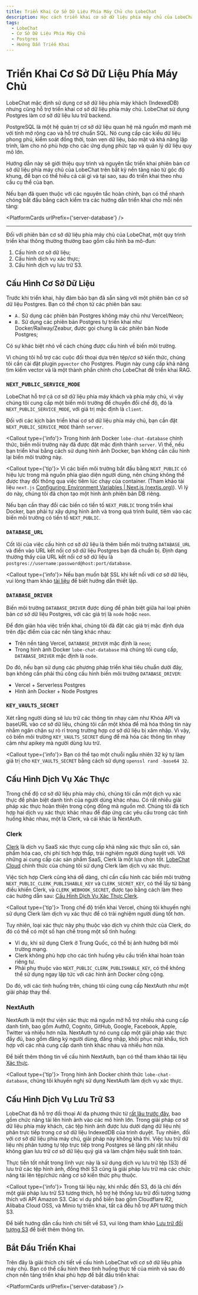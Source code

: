 ```yaml
---
title: Triển Khai Cơ Sở Dữ Liệu Phía Máy Chủ cho LobeChat
description: Học cách triển khai cơ sở dữ liệu phía máy chủ của LobeChat bằng Postgres.
tags:
  - LobeChat
  - Cơ Sở Dữ Liệu Phía Máy Chủ
  - Postgres
  - Hướng Dẫn Triển Khai
---
```


# Triển Khai Cơ Sở Dữ Liệu Phía Máy Chủ

LobeChat mặc định sử dụng cơ sở dữ liệu phía máy khách (IndexedDB) nhưng cũng hỗ trợ triển khai cơ sở dữ liệu phía máy chủ. LobeChat sử dụng Postgres làm cơ sở dữ liệu lưu trữ backend.

<Callout>
  PostgreSQL là một hệ quản trị cơ sở dữ liệu quan hệ mã nguồn mở mạnh mẽ với tính mở rộng cao
  và hỗ trợ chuẩn SQL. Nó cung cấp các kiểu dữ liệu phong phú, kiểm soát đồng thời, toàn vẹn dữ liệu,
  bảo mật và khả năng lập trình, làm cho nó phù hợp cho các ứng dụng phức tạp và quản lý dữ liệu quy mô lớn.
</Callout>

Hướng dẫn này sẽ giới thiệu quy trình và nguyên tắc triển khai phiên bản cơ sở dữ liệu phía máy chủ của LobeChat trên bất kỳ nền tảng nào từ góc độ khung, để bạn có thể hiểu cả cái gì và tại sao, sau đó triển khai theo nhu cầu cụ thể của bạn.

Nếu bạn đã quen thuộc với các nguyên tắc hoàn chỉnh, bạn có thể nhanh chóng bắt đầu bằng cách kiểm tra các hướng dẫn triển khai cho mỗi nền tảng:

<PlatformCards urlPrefix={'server-database'} />

---

Đối với phiên bản cơ sở dữ liệu phía máy chủ của LobeChat, một quy trình triển khai thông thường thường bao gồm cấu hình ba mô-đun:

1. Cấu hình cơ sở dữ liệu;
2. Cấu hình dịch vụ xác thực;
3. Cấu hình dịch vụ lưu trữ S3.

## Cấu Hình Cơ Sở Dữ Liệu

Trước khi triển khai, hãy đảm bảo bạn đã sẵn sàng với một phiên bản cơ sở dữ liệu Postgres. Bạn có thể chọn từ các phiên bản sau:

- `A.` Sử dụng các phiên bản Postgres không máy chủ như Vercel/Neon;
- `B.` Sử dụng các phiên bản Postgres tự triển khai như Docker/Railway/Zeabur, được gọi chung là các phiên bản Node Postgres;

<Callout>
  Có sự khác biệt nhỏ về cách chúng được cấu hình về biến môi trường.
</Callout>

Vì chúng tôi hỗ trợ các cuộc đối thoại dựa trên tệp/cơ sở kiến thức, chúng tôi cần cài đặt plugin `pgvector` cho Postgres. Plugin này cung cấp khả năng tìm kiếm vector và là một thành phần chính cho LobeChat để triển khai RAG.

<Steps>

### `NEXT_PUBLIC_SERVICE_MODE`

LobeChat hỗ trợ cả cơ sở dữ liệu phía máy khách và phía máy chủ, vì vậy chúng tôi cung cấp một biến môi trường để chuyển đổi chế độ, đó là `NEXT_PUBLIC_SERVICE_MODE`, với giá trị mặc định là `client`.

Đối với các kịch bản triển khai cơ sở dữ liệu phía máy chủ, bạn cần đặt `NEXT_PUBLIC_SERVICE_MODE` thành `server`.

<Callout type={'info'}>
  Trong hình ảnh Docker `lobe-chat-database` chính thức, biến môi trường này đã được đặt mặc định thành
  `server`. Vì thế, nếu bạn triển khai bằng cách sử dụng hình ảnh Docker, bạn không cần cấu hình
  lại biến môi trường này.
</Callout>

<Callout type={'tip'}>
Vì các biến môi trường bắt đầu bằng `NEXT_PUBLIC` có hiệu lực trong mã nguồn phía giao diện người dùng, nên chúng không thể được thay đổi thông qua việc tiêm lúc chạy của container. (Tham khảo tài liệu `next.js` [Configuring: Environment Variables | Next.js (nextjs.org)](https://nextjs.org/docs/pages/building-your-application/configuring/environment-variables)). Vì lý do này, chúng tôi đã chọn tạo một hình ảnh phiên bản DB riêng.

Nếu bạn cần thay đổi các biến có tiền tố `NEXT_PUBLIC` trong triển khai Docker, bạn phải tự xây dựng hình ảnh và trong quá trình build, tiêm vào các biến môi trường có tiền tố `NEXT_PUBLIC`.

</Callout>

### `DATABASE_URL`

Cốt lõi của việc cấu hình cơ sở dữ liệu là thêm biến môi trường `DATABASE_URL` và điền vào URL kết nối cơ sở dữ liệu Postgres bạn đã chuẩn bị. Định dạng thường thấy của URL kết nối cơ sở dữ liệu là `postgres://username:password@host:port/database`.

<Callout type={'info'}>
  Nếu bạn muốn bật SSL khi kết nối với cơ sở dữ liệu, vui lòng tham khảo [tài liệu](https://stackoverflow.com/questions/14021998/using-psql-to-connect-to-postgresql-in-ssl-mode) để biết hướng dẫn thiết lập.
</Callout>

### `DATABASE_DRIVER`

Biến môi trường `DATABASE_DRIVER` được dùng để phân biệt giữa hai loại phiên bản cơ sở dữ liệu Postgres, với các giá trị là `node` hoặc `neon`.

Để đơn giản hóa việc triển khai, chúng tôi đã đặt các giá trị mặc định dựa trên đặc điểm của các nền tảng khác nhau:

- Trên nền tảng Vercel, `DATABASE_DRIVER` mặc định là `neon`;
- Trong hình ảnh Docker `lobe-chat-database` mà chúng tôi cung cấp, `DATABASE_DRIVER` mặc định là `node`.

Do đó, nếu bạn sử dụng các phương pháp triển khai tiêu chuẩn dưới đây, bạn không cần phải thủ công cấu hình biến môi trường `DATABASE_DRIVER`:

- Vercel + Serverless Postgres
- Hình ảnh Docker + Node Postgres

### `KEY_VAULTS_SECRET`

Xét rằng người dùng sẽ lưu trữ các thông tin nhạy cảm như Khóa API và baseURL vào cơ sở dữ liệu, chúng tôi cần một khóa để mã hóa thông tin này nhằm ngăn chặn sự rò rỉ trong trường hợp cơ sở dữ liệu bị xâm nhập. Vì vậy, có biến môi trường `KEY_VAULTS_SECRET` dùng để mã hóa các thông tin nhạy cảm như apikey mà người dùng lưu trữ.

<Callout type={'info'}>
  Bạn có thể tạo một chuỗi ngẫu nhiên 32 ký tự làm giá trị cho `KEY_VAULTS_SECRET` bằng cách sử dụng `openssl
  rand -base64 32`.
</Callout>

</Steps>

## Cấu Hình Dịch Vụ Xác Thực

Trong chế độ cơ sở dữ liệu phía máy chủ, chúng tôi cần một dịch vụ xác thực để phân biệt danh tính của người dùng khác nhau. Có rất nhiều giải pháp xác thực hoàn thiện trong cộng đồng mã nguồn mở. Chúng tôi đã tích hợp hai dịch vụ xác thực khác nhau để đáp ứng các yêu cầu trong các tình huống khác nhau, một là Clerk, và cái khác là NextAuth.

### Clerk

[Clerk](https://clerk.com?utm_source=lobehub&utm_medium=docs) là dịch vụ SaaS xác thực cung cấp khả năng xác thực sẵn có, sản phẩm hóa cao, chi phí tích hợp thấp, trải nghiệm người dùng tuyệt vời. Với những ai cung cấp các sản phẩm SaaS, Clerk là một lựa chọn tốt. [LobeChat Cloud](https://lobechat.com) chính thức của chúng tôi sử dụng Clerk làm dịch vụ xác thực.

Việc tích hợp Clerk cũng khá dễ dàng, chỉ cần cấu hình các biến môi trường `NEXT_PUBLIC_CLERK_PUBLISHABLE_KEY` và `CLERK_SECRET_KEY`, có thể lấy từ bảng điều khiển Clerk, và `CLERK_WEBHOOK_SECRET`, được tạo bằng cách làm theo các hướng dẫn sau: [Cấu Hình Dịch Vụ Xác Thực Clerk](/docs/self-hosting/advanced/auth/clerk#create-and-configure-webhook-in-clerk).

<Callout type={'tip'}>
  Trong chế độ triển khai Vercel, chúng tôi khuyến nghị sử dụng Clerk làm dịch vụ xác thực để có trải nghiệm người dùng tốt hơn.
</Callout>

Tuy nhiên, loại xác thực này phụ thuộc vào dịch vụ chính thức của Clerk, do đó có thể có một số hạn chế trong một số tình huống:

- Ví dụ, khi sử dụng Clerk ở Trung Quốc, có thể bị ảnh hưởng bởi môi trường mạng.
- Clerk không phù hợp cho các tình huống yêu cầu triển khai hoàn toàn riêng tư.
- Phải phụ thuộc vào `NEXT_PUBLIC_CLERK_PUBLISHABLE_KEY`, có thể không thể sử dụng ngay lập tức với các hình ảnh Docker công cộng.

Do đó, với các tình huống trên, chúng tôi cũng cung cấp NextAuth như một giải pháp thay thế.

### NextAuth

NextAuth là một thư viện xác thực mã nguồn mở hỗ trợ nhiều nhà cung cấp danh tính, bao gồm Auth0, Cognito, GitHub, Google, Facebook, Apple, Twitter và nhiều hơn nữa. NextAuth tự nó cung cấp một giải pháp xác thực đầy đủ, bao gồm đăng ký người dùng, đăng nhập, khôi phục mật khẩu, tích hợp với các nhà cung cấp danh tính khác nhau và nhiều hơn nữa.

Để biết thêm thông tin về cấu hình NextAuth, bạn có thể tham khảo tài liệu [Xác thực](/docs/self-hosting/advanced/authentication).

<Callout type={'tip'}>
  Trong hình ảnh Docker chính thức `lobe-chat-database`, chúng tôi khuyến nghị sử dụng NextAuth làm dịch vụ xác thực.
</Callout>

## Cấu Hình Dịch Vụ Lưu Trữ S3

LobeChat đã hỗ trợ đối thoại AI đa phương thức từ [rất lâu trước đây](https://x.com/lobehub/status/1724289575672291782), bao gồm chức năng tải lên hình ảnh vào các mô hình lớn. Trong giải pháp cơ sở dữ liệu phía máy khách, các tệp hình ảnh được lưu dưới dạng dữ liệu nhị phân trực tiếp trong cơ sở dữ liệu IndexedDB của trình duyệt. Tuy nhiên, đối với cơ sở dữ liệu phía máy chủ, giải pháp này không khả thi. Việc lưu trữ dữ liệu nhị phân tương tự tệp trực tiếp trong Postgres sẽ lãng phí rất nhiều không gian lưu trữ cơ sở dữ liệu quý giá và làm chậm hiệu suất tính toán.

Thực tiễn tốt nhất trong lĩnh vực này là sử dụng dịch vụ lưu trữ tệp (S3) để lưu trữ các tệp hình ảnh, đồng thời S3 cũng là giải pháp lưu trữ mà các chức năng tải lên tệp/chức năng cơ sở kiến thức phụ thuộc.

<Callout type={'info'}>
  Trong tài liệu này, khi nhắc đến S3, đó là chỉ đến một giải pháp lưu trữ S3 tương thích,
  hỗ trợ hệ thống lưu trữ đối tượng tương thích với API Amazon S3. Các ví dụ phổ biến bao gồm
  Cloudflare R2, Alibaba Cloud OSS, và Minio tự triển khai, tất cả đều hỗ trợ API tương thích S3.
</Callout>

Để biết hướng dẫn cấu hình chi tiết về S3, vui lòng tham khảo [Lưu trữ đối tượng S3](/docs/self-hosting/advanced/s3) để biết thêm thông tin.

## Bắt Đầu Triển Khai

Trên đây là giải thích chi tiết về cấu hình LobeChat với cơ sở dữ liệu phía máy chủ. Bạn có thể cấu hình theo tình huống thực tế của mình và sau đó chọn nền tảng triển khai phù hợp để bắt đầu triển khai:

<PlatformCards urlPrefix={'server-database'} />

